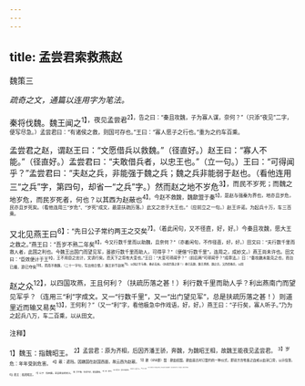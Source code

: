 ```yaml
---
---
---
```

title: 孟尝君索救燕赵
---



魏策三

*疏奇之文，通篇以连用字为笔法。*

秦将伐魏。魏王闻之<sup>1】，夜见孟尝君<sup>2】，告之曰：“秦且攻魏，子为寡人谋，奈何？”（只添“夜见”二字，便写尽急。）孟尝君曰：“有诸侯之救，则国可存也。”王曰：“寡人愿子之行也。”重为之约车百乘。

孟尝君之赵，谓赵王曰：“文愿借兵以救魏。”（径直好。）赵王曰：“寡人不能。”（径直好。）孟尝君曰：“夫敢借兵者，以忠王也。”（立一句。）王曰：“可得闻乎？”孟尝君曰：“夫赵之兵，非能强于魏之兵；魏之兵非能弱于赵也。（看他连用三“之兵”字，第四句，却省一“之兵”字。）然而赵之地不岁危<sup>3】，而民不岁死；而魏之地岁危，而民岁死者，何也？以其西为赵蔽也<sup>4】。今赵不救魏，魏歃盟于秦<sup>5】，是赵与强秦为界也，地亦且岁危，民亦且岁死矣。（看他连用三“岁危”、“岁死”成文，最是扶疏历落。）此文之忠于大王也。”（应前立之一句。）赵王许诺。为起兵十万，车三百乘。

又北见燕王曰<sup>6】：“先日公子常约两王之交矣<sup>7】。（着此闲句，又不径直，好，好。）今秦且攻魏，愿大王之救之。”燕王曰：“吾岁不熟二年矣<sup>8】，今又行数千里而以助魏，且奈何？”（亦着闲句，不作径直，好，好。）田文曰：“夫行数千里而救人者，此国之利也。今魏王出国门而望见军，虽欲行数千里而助人，可得乎？”（便借“行数千里”，连用之，成妙文。）燕王尚未许也。田文曰：“臣效便计于王<sup>9】，王不用臣之忠计，文请行矣。恐天下之将有大变也。”王曰：“大变可得闻乎？”（前后两“可得闻乎？”成章法。）曰：“秦攻魏未能克之也，而台已燔，游已夺矣<sup>19】。而燕不救魏，（二十一字句，写出他日恨。）魏王折节割地<sup>11】，以国之半与秦，秦必去矣。（扶疏历落之甚！）秦已去魏，魏王悉韩、魏之兵，又西借秦兵，以因

赵之众<sup>12】，以四国攻燕，王且何利？（扶疏历落之甚！）利行数千里而助人乎？利出燕南门而望见军乎？（连用三“利”字成文。又一“行数千里”，又一“出门望见军”，总是扶疏历落之甚！）则道里近而输又易矣<sup>13】，王何利？”（又一“利”字，看他极急中作戏语，好，好。）燕王曰：“子行矣，寡人听子。”乃为之起兵八万，车二百乘，以从田文。

<sup>注释】

<sup>1】魏玉：指魏昭王。
<sup>2】孟尝君：原为齐相，后因齐潘王骄，奔魏，为魏昭王相，故魏王能夜见孟尝君。
<sup>3】岁危：年年受到危害。
<sup>4】蔽：遮挡。因魏国在赵国西面，故云西为赵蔽。
<sup>5】歃（shà霎）盟：歃血结盟。歃血是古时订盟约的一种仪式，即双方含牲畜之血或以血涂口旁，以示信誓。
<sup>6】燕王：指燕昭王。
<sup>7】公子：指田晏。孟尝君自称其父。
<sup>8】岁不熟：年成不好，粮食歉收。
<sup>9】效：献出。
<sup>10】游已夺：意为不暇游观。
<sup>11】折节：屈己下人。
<sup>12】因：依靠。
<sup>13】输：输送军饷。此句是田文的戏语，意为如四国之军攻到燕都南门，那么燕国不要行千里，而且道路近，输送军悄也容易。